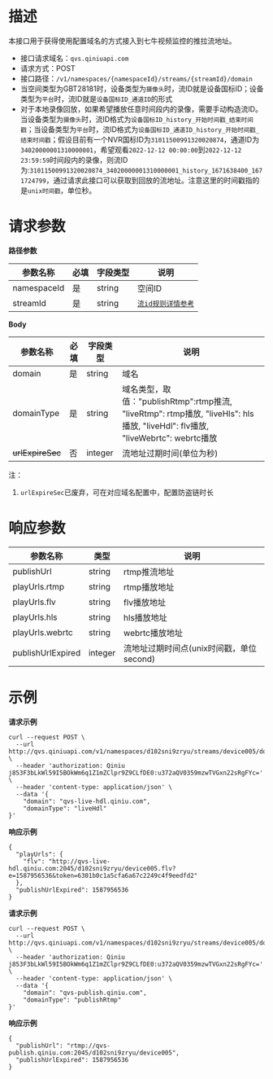 # **描述**
本接口用于获得使用配置域名的方式接入到七牛视频监控的推拉流地址。

* 接口请求域名：`qvs.qiniuapi.com`
* 请求方式：POST
* 接口路径：`/v1/namespaces/{namespaceId}/streams/{streamId}/domain`
* 当空间类型为GBT28181时，设备类型为`摄像头`时，流ID就是设备国标ID；设备类型为`平台`时，流ID就是`设备国标ID_通道ID`的形式
* 对于本地录像回放，如果希望播放任意时间段内的录像，需要手动构造流ID。当设备类型为`摄像头`时，流ID格式为`设备国标ID_history_开始时间戳_结束时间戳`；当设备类型为`平台`时，流ID格式为`设备国标ID_通道ID_history_开始时间戳_结束时间戳`；假设目前有一个NVR国标ID为`31011500991320020874`，通道ID为`34020000001310000001`，希望观看`2022-12-12 00:00:00`到`2022-12-12 23:59:59`时间段内的录像，则流ID为:`31011500991320020874_34020000001310000001_history_1671638400_1671724799`，通过请求此接口可以获取到回放的流地址。注意这里的时间戳指的是`unix时间戳`，单位秒。

# **请求参数**
**路径参数**

|参数名称|必填|字段类型|说明|
|---|---|---|---|
|namespaceId|是|string|空间ID
|streamId|是|string|[`流id规则详情参考`](https://developer.qiniu.com/qvs/11878/use-the-stream-interface-is-required)

**Body**

|参数名称|必填|字段类型|说明|
|---|---|---|---|
|domain|是|string|域名
|domainType|是|string|域名类型，取值："publishRtmp":rtmp推流, "liveRtmp": rtmp播放, "liveHls": hls播放, "liveHdl": flv播放, "liveWebrtc": webrtc播放
|~~urlExpireSec~~|否|integer|流地址过期时间(单位为秒)
注：
1. `urlExpireSec`已废弃，可在对应域名配置中，配置防盗链时长

# **响应参数**

|参数名称|类型|说明|
|---|---|---|
|publishUrl|string|rtmp推流地址
|playUrls.rtmp|string|rtmp播放地址
|playUrls.flv|string|flv播放地址
|playUrls.hls|string|hls播放地址
|playUrls.webrtc|string|webrtc播放地址
|publishUrlExpired|integer|流地址过期时间点(unix时间戳，单位second)

# **示例**

**请求示例**

```
curl --request POST \
  --url http://qvs.qiniuapi.com/v1/namespaces/d102sni9zryu/streams/device005/domain \
  --header 'authorization: Qiniu j853F3bLkWl59I5BOkWm6q1Z1mZClpr9Z9CLfDE0:u372aQV0359mzwTVGxn22sRgFYc=' \
  --header 'content-type: application/json' \
  --data '{
	"domain": "qvs-live-hdl.qiniu.com",
	"domainType": "liveHdl"
}'
```

**响应示例**

```
{
  "playUrls": {
    "flv": "http://qvs-live-hdl.qiniu.com:2045/d102sni9zryu/device005.flv?e=1587956536&token=6301b0c1a5cfa6a67c2249c4f9eedfd2"
  },
  "publishUrlExpired": 1587956536
}
```

**请求示例**
```
curl --request POST \
  --url http://qvs.qiniuapi.com/v1/namespaces/d102sni9zryu/streams/device005/domain \
  --header 'authorization: Qiniu j853F3bLkWl59I5BOkWm6q1Z1mZClpr9Z9CLfDE0:u372aQV0359mzwTVGxn22sRgFYc=' \
  --header 'content-type: application/json' \
  --data '{
	"domain": "qvs-publish.qiniu.com",
	"domainType": "publishRtmp"
}'
```

**响应示例**

```
{
  "publishUrl": "rtmp://qvs-publish.qiniu.com:2045/d102sni9zryu/device005",
  "publishUrlExpired": 1587956536
}
```